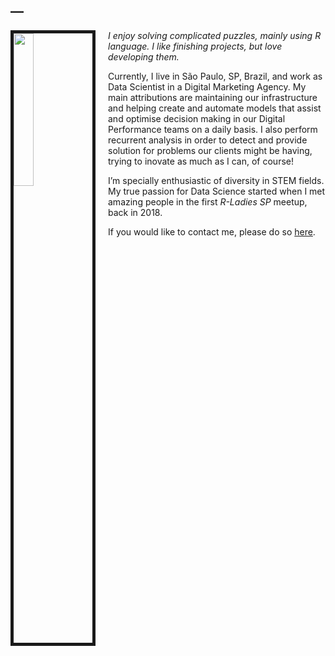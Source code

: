 ---
---

<link rel="stylesheet" href="styles.css" type="text/css">

<img src="profile.jpeg" style="width:25%; border:5px solid; margin-right: 20px" align="left">

*I enjoy solving complicated puzzles, mainly using R language. I like finishing projects, but love developing them.*

Currently, I live in São Paulo, SP, Brazil, and work as Data Scientist in a Digital Marketing Agency. My main attributions are maintaining our infrastructure and helping create and automate models that assist and optimise decision making in our Digital Performance teams on a daily basis. I also perform recurrent analysis in order to detect and provide solution for problems our clients might be having, trying to inovate as much as I can, of course!

I'm specially enthusiastic of diversity in STEM fields. My true passion for Data Science started when I met amazing people in the first *R-Ladies SP* meetup, back in 2018. 

If you would like to contact me, please do so [here](alissamunerato@gmail.com).
